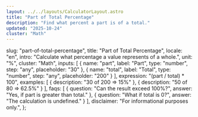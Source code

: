 ```yaml
---
layout: ../../layouts/CalculatorLayout.astro
title: "Part of Total Percentage"
description: "Find what percent a part is of a total."
updated: "2025-10-24"
cluster: "Math"
---
```


  slug: "part-of-total-percentage",
  title: "Part of Total Percentage",
  locale: "en",
  intro: "Calculate what percentage a value represents of a whole.",
  unit: "%",
  cluster: "Math",
  inputs: [
    { name: "part", label: "Part", type: "number", step: "any", placeholder: "30" },
    { name: "total", label: "Total", type: "number", step: "any", placeholder: "200" }
  ],
  expression: "(part / total) * 100",
  examples: [
    { description: "30 of 200 ⇒ 15%" },
    { description: "50 of 80 ⇒ 62.5%" }
  ],
  faqs: [
    { question: "Can the result exceed 100%?", answer: "Yes, if part is greater than total." },
    { question: "What if total is 0?", answer: "The calculation is undefined." }
  ],
  disclaimer: "For informational purposes only.",
};

<Calculator schema={schema} />
